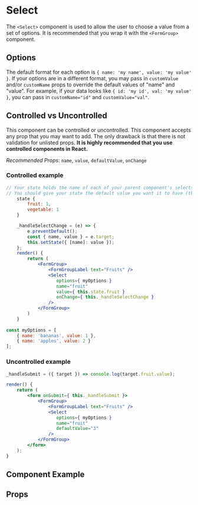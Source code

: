 
# Select

The `<Select>` component is used to allow the user to choose a value from a set of options. It is recommended that you wrap it with the `<FormGroup>` component.

## Options
The default format for each option is `{ name: 'my name', value: 'my value' }`. If your options are in a different format, you may pass in `customValue` and/or `customName` props to override the default values of "name" and "value". For example, if your data looks like `{ id: 'my id', val: 'my value' }`, you can pass in `customName="id"` and `customValue="val"`.

## Controlled vs Uncontrolled
This component can be controlled or uncontrolled. This component accepts any prop that you may want to add. The only drawback is that there is not validation for unlisted props. **It is highly recommended that you use controlled components in React.**

*Recommended Props*: `name`, `value`, `defaultValue`, `onChange`

### Controlled example
```jsx
// Your state holds the name of each of your parent component's selects (if you have multiple selects on a page)
// You should give your state the default value you want it to have (the first value if it doesn't matter)
    state {
        fruit: 1,
        vegetable: 1
    }

    _handleSelectChange = (e) => {
        e.preventDefault();
        const { name, value } = e.target;
        this.setState({ [name]: value });
    };
    render() {
        return (
            <FormGroup>
                <FormGroupLabel text="Fruits" />
                <Select
                   options={ myOptions }
                   name="fruit"
                   value={ this.state.fruit }
                   onChange={ this._handleSelectChange }
                />
            </FormGroup>
        )
    }
    
const myOptions = [
    { name: 'bananas', value: 1 },
    { name: 'apples', value: 2 }
];
```

### Uncontrolled example
```jsx
_handleSubmit = ({ target }) => console.log(target.fruit.value);

render() {
    return (
        <form onSubmit={ this._handleSubmit }>
            <FormGroup>
                <FormGroupLabel text="Fruits" />
                <Select
                   options={ myOptions }
                   name="fruit"
                   defaultValue="3"
                />
            </FormGroup>
        </form>
    );
}
```

## Component Example
<Story
    id="atoms-select--default"
/>

## Props
<Props of={Select} />
